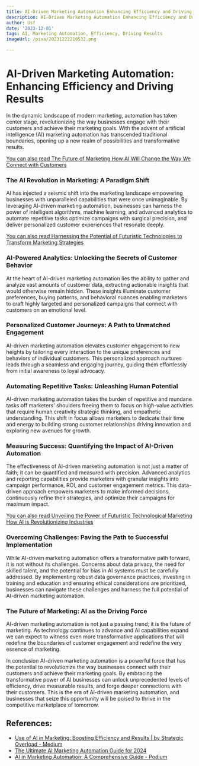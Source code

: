 ```yaml
---
title: AI-Driven Marketing Automation Enhancing Efficiency and Driving Results
description: AI-Driven Marketing Automation Enhancing Efficiency and Driving Results
author: Usf
date: '2023-12-01'
tags: AI, Marketing Automation, Efficiency, Driving Results
imageUrl: /pixa/20231222210532.png

---
```

# AI-Driven Marketing Automation: Enhancing Efficiency and Driving Results

In the dynamic landscape of modern marketing, automation has taken  center stage, revolutionizing the way businesses engage  with  their customers and achieve their marketing goals.  With the  advent of artificial intelligence (AI) marketing automation  has transcended  traditional boundaries, opening up  a new  realm of possibilities and transformative results.

[You can also read The Future of Marketing How AI Will Change the  Way We  Connect with Customers](The%20Future%20of%20Marketing%20How%20AI%20Will%20Change%20the%20Way%20We%20Connect%20with%20Customers)


### The AI Revolution in Marketing:  A Paradigm Shift

AI has  injected a seismic shift into the marketing landscape empowering businesses with unparalleled capabilities  that were once unimaginable. By leveraging  AI-driven marketing  automation, businesses can harness the power of intelligent algorithms, machine learning, and advanced analytics to automate repetitive tasks optimize campaigns with surgical precision, and deliver personalized customer experiences that resonate deeply.

[You  can  also read Harnessing the Potential of Futuristic  Technologies to Transform Marketing  Strategies](Harnessing%20the%20Potential%20of%20Futuristic%20Technologies%20to%20Transform%20Marketing%20Strategies)


### AI-Powered Analytics: Unlocking the Secrets of Customer Behavior

At the heart of AI-driven marketing automation lies the ability  to gather and analyze vast amounts of customer data,  extracting actionable insights that would  otherwise remain  hidden. These insights illuminate customer preferences, buying patterns, and  behavioral nuances enabling marketers to craft highly targeted and personalized campaigns that connect with  customers on an emotional level.

### Personalized Customer Journeys: A Path to Unmatched Engagement

AI-driven marketing automation elevates customer engagement to new heights by  tailoring every interaction  to the unique  preferences and behaviors of individual customers. This personalized approach nurtures leads  through a seamless and  engaging journey, guiding them effortlessly  from initial awareness to loyal advocacy.

###  Automating Repetitive Tasks: Unleashing Human Potential

AI-driven marketing automation takes the burden  of repetitive and mundane tasks off marketers' shoulders freeing them to focus on high-value activities that require human creativity strategic thinking, and empathetic understanding. This  shift in focus allows marketers to dedicate their time and energy to building strong customer relationships driving innovation and exploring  new avenues for growth.

### Measuring Success: Quantifying the Impact of AI-Driven Automation

The effectiveness of AI-driven marketing automation is not just a matter of  faith; it can be  quantified and measured with precision. Advanced analytics and reporting capabilities provide marketers with  granular  insights  into campaign  performance, ROI, and customer engagement metrics.  This data-driven  approach empowers marketers to make informed decisions, continuously refine their strategies, and optimize their campaigns for maximum impact.

[You can also read  Unveiling the Power of Futuristic Technological Marketing How AI is  Revolutionizing Industries](Unveiling%20the%20Power%20of%20Futuristic%20Technological%20Marketing%20How%20AI%20is%20Revolutionizing%20Industries)


### Overcoming Challenges: Paving the Path to Successful Implementation

While AI-driven marketing automation offers a transformative  path forward, it is not without its challenges. Concerns about data  privacy, the need for skilled talent, and the potential  for bias in AI systems must be carefully addressed. By implementing robust  data governance practices, investing in training and education and ensuring ethical considerations are prioritized, businesses can navigate these challenges and harness the full potential of AI-driven marketing automation.

### The Future of Marketing: AI as the Driving Force

AI-driven marketing automation is not just  a passing  trend; it is the future of marketing. As technology  continues to advance and AI capabilities  expand we can expect to witness even more transformative applications that will redefine the boundaries of customer engagement and redefine the very essence of marketing.

In conclusion AI-driven marketing  automation is a powerful force that has the potential to revolutionize the way businesses connect with their customers and achieve their marketing goals. By embracing the  transformative power of AI businesses can unlock unprecedented levels  of efficiency, drive measurable results, and forge deeper  connections with their customers. This is the era of AI-driven marketing automation, and businesses that  seize  this opportunity will be poised to thrive in the competitive marketplace of tomorrow.

## References:
- [Use of AI in Marketing: Boosting Efficiency and Results | by Strategic Overload - Medium](https://medium.com/@strategicoverload/use-of-ai-in-marketing-boosting-efficiency-and-results-a04a1d675d33)
- [The Ultimate AI Marketing Automation Guide for 2024](https://influencermarketinghub.com/ai-marketing-automation/)
- [AI in Marketing Automation: A Comprehensive Guide - Podium](https://www.podium.com/article/ai-in-marketing-automation/)
